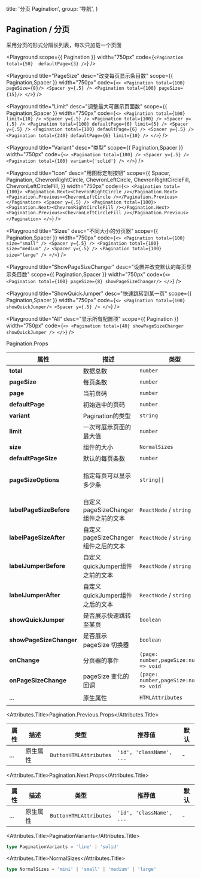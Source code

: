 
  title: '分页 Pagination',
  group: '导航',
}

## Pagination / 分页
采用分页的形式分隔长列表，每次只加载一个页面

<Playground
  scope={{ Pagination }}
  width="750px"
  code={`
      <Pagination total={50}  defaultPage={3} />
`}
/>

<Playground
  title="PageSize"
  desc="改变每页显示条目数"
  scope={{ Pagination,Spacer }}
  width="750px"
  code={`
<>
  <Pagination total={100} pageSize={8}/>
  <Spacer y={.5} />
  <Pagination total={100} pageSize={15}/>
</>
`}
/>


<Playground
  title="Limit"
  desc="调整最大可展示页面数"
  scope={{ Pagination,Spacer }}
  width="750px"
  code={`
<>
  <Pagination total={100} limit={10} />
  <Spacer y={.5} />
  <Pagination total={100} />
  <Spacer y={.5} />
  <Pagination total={100} defaultPage={6} limit={5} />
  <Spacer y={.5} />
  <Pagination total={100} defaultPage={6} />
  <Spacer y={.5} />
  <Pagination total={240} defaultPage={6} limit={10} />
</>
`}
/>

<Playground
  title="Variant"
  desc="类型"
  scope={{ Pagination,Spacer }}
  width="750px"
  code={`
<>
  <Pagination total={100} />
  <Spacer y={.5} />
  <Pagination total={100} variant={'solid'} />
</>
`}
/>

<Playground
  title="Icon"
  desc="用图标定制按钮"
  scope={{
    Spacer,
    Pagination,
    ChevronRightCircle,
    ChevronLeftCircle,
    ChevronRightCircleFill,
    ChevronLeftCircleFill,
  }}
  width="750px"
  code={`
<>
  <Pagination total={100}>
   <Pagination.Next><ChevronRightCircle /></Pagination.Next>
   <Pagination.Previous><ChevronLeftCircle /></Pagination.Previous>
  </Pagination>
  <Spacer y={.5} />
  <Pagination total={100}>
   <Pagination.Next><ChevronRightCircleFill /></Pagination.Next>
   <Pagination.Previous><ChevronLeftCircleFill /></Pagination.Previous>
  </Pagination>
</>
`}
/>

<Playground
  title="Sizes"
  desc="不同大小的分页器"
  scope={{ Pagination,Spacer }}
  width="750px"
  code={`
<>
  <Pagination total={100} size="small" />
  <Spacer y={.5} />
  <Pagination total={100} size="medium" />
  <Spacer y={.5} />
  <Pagination total={100} size="large" />
</>
`}
/>

<Playground
  title="ShowPageSizeChanger"
  desc="设置并改变默认的每页显示条目数"
  scope={{ Pagination,Spacer }}
  width="750px"
  code={`
<>
  <Pagination total={100} pageSize={8} showPageSizeChanger/>
</>
`}
/>

<Playground
  title="ShowQuickJumper"
  desc="快速跳转到某一页"
  scope={{ Pagination,Spacer }}
  width="750px"
  code={`
<>
  <Pagination total={100} showQuickJumper/>
  <Spacer y={.5} />
</>
`}
/>

<Playground
  title="All"
  desc="显示所有配置项"
  scope={{ Pagination }}
  width="750px"
  code={`
<>
  <Pagination total={40} showPageSizeChanger showQuickJumper />
</>
`}
/>

<Attributes edit="/pages/zh-cn/components/pagination.mdx">
<Attributes.Title>Pagination.Props</Attributes.Title>

| 属性                      | 描述                               | 类型                                      | 推荐值                                     | 默认                       |
|-------------------------|-------------------------------------|------------------------------------------|-------------------------------------------|---------------------------|
| **total**               | 数据总数                             | `number`                                 |                                           | 1                         |
| **pageSize**            | 每页条数                             | `number`                                 | -                                         | -                         |
| **page**                | 当前页码                             | `number`                                 | -                                         | 1                         |
| **defaultPage**         | 初始选中的页码                        | `number`                                 | -                                         | 1                         |
| **variant**             | Pagination的类型                     | `string`                                 | [PaginationVariants](#paginationvariants) | `line`                    |
| **limit**               | 一次可展示页面的最大值                  | `number`                                 | -                                         | 7                         |
| **size**                | 组件的大小                            | `NormalSizes`                            | [NormalSizes](#normalsizes)               | `medium`                  |
| **defaultPageSize**     | 默认的每页条数                         | `number`                                 | -                                         | 10                        |
| **pageSizeOptions**     | 指定每页可以显示多少条                  | `string[]`                               | -                                         | ['10', '20', '50', '100'] |
| **labelPageSizeBefore** | 自定义pageSizeChanger组件之前的文本     | `ReactNode` / `string`                   | -                                         | `SHOW`                    |
| **labelPageSizeAfter**  | 自定义pageSizeChanger组件之后的文本     | `ReactNode` / `string`                   | -                                         | `RECORDS`                 |
| **labelJumperBefore**   | 自定义quickJumper组件之前的文本         | `ReactNode` / `string`                   | -                                         | `GO TO`                   |
| **labelJumperAfter**    | 自定义quickJumper组件之后的文本         | `ReactNode` / `string`                   | -                                         | `PAGE`                    |
| **showQuickJumper**     | 是否展示快速跳转至某页                  | `boolean`                                | -                                         | false                     |
| **showPageSizeChanger** | 是否展示 pageSize 切换器               | `boolean`                                | -                                         | false                     |
| **onChange**            | 分页器的事件                           | `(page: number,pageSize:number) => void` | -                                         | -                         |
| **onPageSizeChange**    | pageSize 变化的回调                   | `(page: number,pageSize:number) => void`  | -                                         | -                         |
| ...                     | 原生属性                              | `HTMLAttributes`                          | `'id', 'className', ...`                 | -                         |



<Attributes.Title>Pagination.Previous.Props</Attributes.Title>

| 属性  | 描述     | 类型                    | 推荐值                    | 默认 |
| ---- | -------- | ---------------------- | ------------------------ | ---- |
| ...  | 原生属性  | `ButtonHTMLAttributes` | `'id', 'className', ...` | -    |

<Attributes.Title>Pagination.Next.Props</Attributes.Title>

| 属性  | 描述     | 类型                    | 推荐值                    | 默认 |
| ---- | -------- | ---------------------- | ------------------------ | ---- |
| ...  | 原生属性  | `ButtonHTMLAttributes` | `'id', 'className', ...` | -    |


<Attributes.Title>PaginationVariants</Attributes.Title>

```ts
type PaginationVariants = 'line' | 'solid'
```

<Attributes.Title>NormalSizes</Attributes.Title>

```ts
type NormalSizes = 'mini' | 'small' | 'medium' | 'large'
```




</Attributes>

